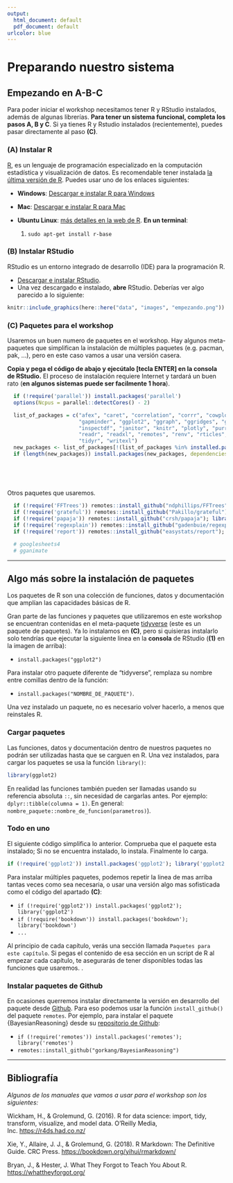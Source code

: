 ```yaml
---
output:
  html_document: default
  pdf_document: default
urlcolor: blue
---
```


# Preparando nuestro sistema {#preparando-sistema .unnumbered}

## Empezando en A-B-C

Para poder iniciar el workshop necesitamos tener R y RStudio instalados, además de algunas librerías. **Para tener un sistema funcional, completa los pasos A, B y C**. Si ya tienes R y Rstudio instalados (recientemente), puedes pasar directamente al paso **(C)**.

### **(A)** Instalar R {.unnumbered}

[R](https://www.r-project.org/), es un lenguaje de programación especializado en la computación estadística y visualización de datos. Es recomendable tener instalada [la última versión de R](http://dirichlet.mat.puc.cl/). Puedes usar uno de los enlaces siguientes:

-   **Windows**: [Descargar e instalar R para Windows](https://cran.r-project.org/bin/windows/base/)

-   **Mac**: [Descargar e instalar R para Mac](https://cran.r-project.org/bin/macosx/)

-   **Ubuntu Linux**: [más detalles en la web de R](https://cran.r-project.org/bin/linux/debian/). **En un terminal**:

    1.  `sudo apt-get install r-base`

### **(B)** Instalar RStudio {.unnumbered}

RStudio es un entorno integrado de desarrollo (IDE) para la programación R.

-   [Descargar e instalar RStudio](http://www.rstudio.com/download).
-   Una vez descargado e instalado, **abre** RStudio. Deberías ver algo parecido a lo siguiente:

```r
knitr::include_graphics(here::here("data", "images", "empezando.png"))
```

### **(C)** Paquetes para el workshop {.unnumbered}

Usaremos un buen numero de paquetes en el workshop. Hay algunos meta-paquetes que simplifican la instalación de múltiples paquetes (e.g. pacman, pak, ...), pero en este caso vamos a usar una versión casera.

**Copia y pega el código de abajo y ejecútalo [tecla ENTER] en la consola de RStudio.** El proceso de instalación requiere Internet y tardará un buen rato (**en algunos sistemas puede ser facilmente 1 hora**).

```r

  if (!require('parallel')) install.packages('parallel')
  options(Ncpus = parallel::detectCores() - 2)

  list_of_packages = c("afex", "caret", "correlation", "corrr", "cowplot", "dplyr", "DT", "esquisse",
                       "gapminder", "ggplot2", "ggraph", "ggridges", "ggthemes", "gtsummary", "haven", "here", "hexbin", 
                       "inspectdf", "janitor", "knitr", "plotly", "purrr", "readODS",
                       "readr", "readxl", "remotes", "renv", "rticles", "see", "sjPlot", "stargazer",
                       "tidyr", "writexl")  
  new_packages <- list_of_packages[!(list_of_packages %in% installed.packages()[,"Package"])]
  if (length(new_packages)) install.packages(new_packages, dependencies = TRUE)
  
  
  
  
```


Otros paquetes que usaremos.

```r

  if (!require('FFTrees')) remotes::install_github("ndphillips/FFTrees"); library('FFTrees')
  if (!require('grateful')) remotes::install_github("Pakillo/grateful"); library('grateful')
  if (!require('papaja')) remotes::install_github("crsh/papaja"); library('papaja')
  if (!require('regexplain')) remotes::install_github("gadenbuie/regexplain"); library('regexplain')
  if (!require('report')) remotes::install_github("easystats/report"); library('report')

  # googlesheets4
  # gganimate


```

------------------------------------------------------------------------

## Algo más sobre la instalación de paquetes

Los paquetes de R son una colección de funciones, datos y documentación que amplían las capacidades básicas de R.  

Gran parte de las funciones y paquetes que utilizaremos en este workshop se encuentran contenidas en el meta-paquete [tidyverse](https://www.tidyverse.org/) (este es un paquete de paquetes). Ya lo instalamos en **(C)**, pero si quisieras instalarlo solo tendrías que ejecutar la siguiente linea en la **consola** de RStudio (**(1)** en la imagen de arriba):

-   `install.packages("ggplot2")`

Para instalar otro paquete diferente de "tidyverse", remplaza su nombre entre comillas dentro de la función:

-   `install.packages("NOMBRE_DE_PAQUETE")`.

Una vez instalado un paquete, no es necesario volver hacerlo, a menos que reinstales R.

### Cargar paquetes

Las funciones, datos y documentación dentro de nuestros paquetes no podrán ser utilizadas hasta que se carguen en R. Una vez instalados, para cargar los paquetes se usa la función `library()`:

```r

library(ggplot2)  

```

En realidad las funciones también pueden ser llamadas usando su referencia absoluta `::`, sin necesidad de cargarlas antes. Por ejemplo: `dplyr::tibble(columna = 1)`. En general: `nombre_paquete::nombre_de_funcion(parametros)`).

### Todo en uno

El siguiente código simplifica lo anterior. Comprueba que el paquete esta instalado; Si no se encuentra instalado, lo instala. Finalmente lo carga.

```r

if (!require('ggplot2')) install.packages('ggplot2'); library('ggplot2')  

```

Para instalar múltiples paquetes, podemos repetir la linea de mas arriba tantas veces como sea necesaria, o usar una versión algo mas sofisticada como el código del apartado **(C)**:

-   `if (!require('ggplot2')) install.packages('ggplot2'); library('ggplot2')`\
-   `if (!require('bookdown')) install.packages('bookdown'); library('bookdown')`\
-   `...`

Al principio de cada capítulo, verás una sección llamada `Paquetes para este capítulo`. Si pegas el contenido de esa sección en un script de R al empezar cada capítulo, te asegurarás de tener disponibles todas las funciones que usaremos.  .  



### Instalar paquetes de Github

En ocasiones querremos instalar directamente la versión en desarrollo del paquete desde [Github](https://github.com/). Para eso podemos usar la función `install_github()` del paquete `remotes`. Por ejemplo, para instalar el paquete {BayesianReasoning} desde su [repositorio de Github](https://github.com/gorkang/BayesianReasoning):

-   `if (!require('remotes')) install.packages('remotes'); library('remotes')`\
-   `remotes::install_github("gorkang/BayesianReasoning")`

------------------------------------------------------------------------

## Bibliografía {.bibliografia .unnumbered}

*Algunos de los manuales que vamos a usar para el workshop son los siguientes:*

Wickham, H., & Grolemund, G. (2016). R for data science: import, tidy, transform, visualize, and model data. O'Reilly Media, Inc. <https://r4ds.had.co.nz/>

Xie, Y., Allaire, J. J., & Grolemund, G. (2018). R Markdown: The Definitive Guide. CRC Press. <https://bookdown.org/yihui/rmarkdown/>

Bryan, J., & Hester, J. What They Forgot to Teach You About R. <https://whattheyforgot.org/>
